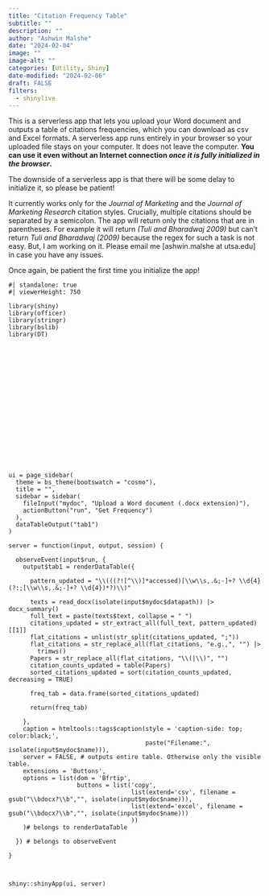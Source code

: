 ```yaml
---
title: "Citation Frequency Table"
subtitle: ""
description: ""
author: "Ashwin Malshe"
date: "2024-02-04"
image: ""
image-alt: ""
categories: [Utility, Shiny]
date-modified: "2024-02-06"
draft: FALSE
filters:
  - shinylive
---
```


This is a serverless app that lets you upload your Word document and outputs a table of citations frequencies, which you can download as csv and Excel formats. A serverless app runs entirely in your browser so your uploaded file stays on your computer. It does not leave the computer. **You can use it even without an Internet connection _once it is fully initialized in the browser_.**

The downside of a serverless app is that there will be some delay to initialize it, so please be patient!

It currently works only for the *Journal of Marketing* and the *Journal of Marketing Research* citation styles. Crucially, multiple citations should be separated by a semicolon. The app will return only the citations that are in parentheses. For example it will return *(Tuli and Bharadwaj 2009)* but can't return *Tuli and Bharadwaj (2009)* because the regex for such a task is not easy. But, I am working on it. Please email me [ashwin.malshe at utsa.edu] in case you have any issues. 

Once again, be patient the first time you initialize the app!

```shinylive-r
#| standalone: true
#| viewerHeight: 750

library(shiny)
library(officer)
library(stringr)
library(bslib)
library(DT)



















ui = page_sidebar(
  theme = bs_theme(bootswatch = "cosmo"),
  title = "",
  sidebar = sidebar(
    fileInput("mydoc", "Upload a Word document (.docx extension)"),
    actionButton("run", "Get Frequency")
  ),
  dataTableOutput("tab1")
)

server = function(input, output, session) {
  
  observeEvent(input$run, {
    output$tab1 = renderDataTable({
      
      pattern_updated = "\\(((?![^\\)]*accessed)[\\w\\s,.&;-]+? \\d{4}(?:;[\\w\\s,.&;-]+? \\d{4})*?)\\)"
      
      texts = read_docx(isolate(input$mydoc$datapath)) |> docx_summary()
      full_text = paste(texts$text, collapse = " ")
      citations_updated = str_extract_all(full_text, pattern_updated)[[1]]
      flat_citations = unlist(str_split(citations_updated, ";"))
      flat_citations = str_replace_all(flat_citations, "e.g.,", "") |> 
        trimws()
      Papers = str_replace_all(flat_citations, "\\(|\\)", "")
      citation_counts_updated = table(Papers)
      sorted_citations_updated = sort(citation_counts_updated, decreasing = TRUE) 
      
      freq_tab = data.frame(sorted_citations_updated)
      
      return(freq_tab)
      
    },
    caption = htmltools::tags$caption(style = 'caption-side: top; color:black;', 
                                      paste("Filename:", isolate(input$mydoc$name))),
    server = FALSE, # outputs entire table. Otherwise only the visible table.
    extensions = 'Buttons', 
    options = list(dom = 'Bfrtip',
                   buttons = list('copy',
                                  list(extend='csv', filename = gsub("\\bdocx?\\b","", isolate(input$mydoc$name))),
                                  list(extend='excel', filename = gsub("\\bdocx?\\b","", isolate(input$mydoc$name)))
                                  ))
    )# belongs to renderDataTable
    
  }) # belongs to observeEvent
  
}



shiny::shinyApp(ui, server)
```


